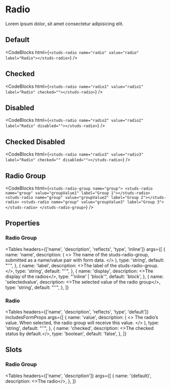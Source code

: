 # Radio

<HeaderComponent htmlTag="studs-radio" jsxTag="StudsRadio" version="Since 2.0" status="Stable" />

Lorem ipsum dolor, sit amet consectetur adipisicing elit.

## Default

<studs-radio name="radio" value="radio" label="Radio"></studs-radio>

<CodeBlocks
  html={`
<studs-radio name="radio" value="radio" label="Radio"></studs-radio>
  `}
/>

## Checked

<studs-radio name="radio1" value="radio1" label="Radio" checked=""></studs-radio>

<CodeBlocks
  html={`
<studs-radio name="radio1" value="radio1" label="Radio" checked=""></studs-radio>
  `}
/>

## Disabled

<studs-radio name="radio2" value="radio2" label="Radio" disabled=""></studs-radio>

<CodeBlocks
  html={`
<studs-radio name="radio2" value="radio2" label="Radio" disabled=""></studs-radio>
  `}
/>

## Checked Disabled

<studs-radio name="radio3" value="radio3" label="Radio" checked="" disabled=""></studs-radio>

<CodeBlocks
  html={`
<studs-radio name="radio3" value="radio3" label="Radio" checked="" disabled=""></studs-radio>
  `}
/>

## Radio Group

<studs-radio-group name="group">
    <studs-radio name="group" value="groupValue1" label="Group 1"></studs-radio>
    <studs-radio name="group" value="groupValue2" label="Group 2"></studs-radio>
    <studs-radio name="group" value="groupValue3" label="Group 3"></studs-radio>
</studs-radio-group>

<CodeBlocks
  html={`
<studs-radio-group name="group">
    <studs-radio name="group" value="groupValue1" label="Group 1"></studs-radio>
    <studs-radio name="group" value="groupValue2" label="Group 2"></studs-radio>
    <studs-radio name="group" value="groupValue3" label="Group 3"></studs-radio>
</studs-radio-group>
  `}
/>

## Properties

### Radio Group

<Tables
  headers={['name', 'description', 'reflects', 'type', 'inline']}
  args={[
    {
      name: 'name',
      description: (
        <>
          The name of the studs-radio-group, submitted as a name/value pair with
          form data.
        </>
      ),
      type: 'string',
      default: "''",
    },
    {
      name: 'label',
      description: <>The label of the studs-radio-group.</>,
      type: 'string',
      default: "''",
    },
    {
      name: 'display',
      description: <>The display of the radios</>,
      type: "'inline' | 'block'",
      default: 'block',
    },
    {
      name: 'selectedvalue',
      description: <>The selected value of the radio group</>,
      type: 'string',
      default: "''",
    },
  ]}
></Tables>

### Radio

<Tables
  headers={['name', 'description', 'reflects', 'type', 'default']}
  includesFormProps
  args={[
    {
      name: 'value',
      description: (
        <>
          The radio’s value. When selected, the radio group will receive this
          value.
        </>
      ),
      type: 'string',
      default: "''",
    },
    {
      name: 'checked',
      description: <>The checked status by default.</>,
      type: 'boolean',
      default: 'false',
    },
  ]}
></Tables>

## Slots

### Radio Group

<Tables
  headers={['name', 'description']}
  args={[
    {
      name: '(default)',
      description: <>The radio</>,
    },
  ]}
></Tables>
